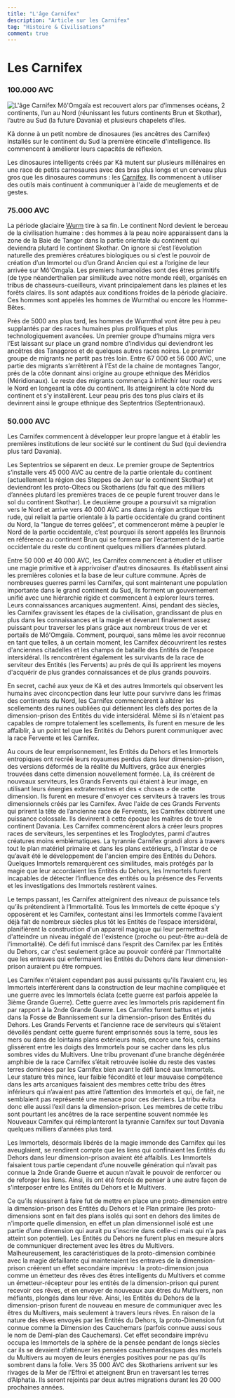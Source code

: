 ```yaml
---
title: "L'âge Carnifex"
description: "Article sur les Carnifex"
tag: "Histoire & Civilisations"
comment: true
---
```



# Les Carnifex

### 100.000 AVC 

<Image src="/articles/origines/Carnifex.png#left" alt="L'âge Carnifex" width={244} height={304} />
Mô'Omgaïa est recouvert alors par d’immenses océans, 2 continents, l’un au Nord (réunissant les futurs continents Brun et Skothar), l’autre au Sud (la future Davania) et plusieurs chapelets d’iles.

Kâ donne à un petit nombre de dinosaures (les ancêtres des Carnifex) installés sur le continent du Sud la première étincelle d'intelligence. Ils commencent à améliorer leurs capacités de réflexion. 

Les dinosaures intelligents créés par Kâ mutent sur plusieurs millénaires en une race de petits carnosaures avec des bras plus longs et un cerveau plus gros que les dinosaures communs : les [Carnifex](#carnifex). Ils commencent à utiliser des outils mais continuent à communiquer à l'aide de meuglements et de gestes.

### 75.000 AVC

La période glaciaire [Wurm](#wurm) tire à sa fin. Le continent Nord devient le berceau de la civilisation humaine : des hommes à la peau noire apparaissent dans la zone de la Baie de Tangor dans la partie orientale du continent qui deviendra plutard le continent Skothar. On ignore si c’est l’évolution naturelle des premières créatures biologiques ou si c’est le pouvoir de création d’un Immortel ou d’un Grand Ancien qui est a l’origine de leur arrivée sur Mô'Omgaïa. 
Les premiers humanoïdes sont des êtres primitifs (de type néanderthalien par similitude avec notre monde réel), organisés en tribus de chasseurs-cueilleurs, vivant principalement dans les plaines et les forêts claires. Ils sont adaptés aux conditions froides de la période glaciaire. Ces hommes sont appelés les hommes de Wurmthal ou encore les Homme-Bêtes.

Prés de 5000 ans plus tard, les hommes de Wurmthal vont être peu à peu supplantés par des races humaines plus prolifiques et plus technologiquement avancées. Un premier groupe d’humains migra vers l’Est laissant sur place un grand nombre d’individus qui deviendront les ancêtres des Tanagoros et de quelques autres races noires. Le premier groupe de migrants ne partit pas très loin. Entre 67 000 et 56 000 AVC, une partie des migrants s’arrêtèrent à l’Est de la chaine de montagnes Tangor, prés de la côte donnant ainsi origine au groupe ethnique des Méridios (Méridionaux). Le reste des migrants commença à infléchir leur route vers le Nord en longeant la côte du continent. Ils atteignirent la côte Nord du continent et s’y installèrent. Leur peau pris des tons plus clairs et ils devinrent ainsi le groupe ethnique des Septentrios (Septentrionaux).

### 50.000 AVC

Les Carnifex commencent à développer leur propre langue et à établir les premières institutions de leur société sur le continent du Sud (qui deviendra plus tard Davania).

Les Septentrios se séparent en deux. Le premier groupe de Septentrios s’installe vers 45 000 AVC au centre de la partie orientale du continent (actuellement la région des Steppes de Jen sur le continent Skothar) et deviendront les proto-Oltecs ou Skothariens (du fait que des milliers d’années plutard les premières traces de ce peuple furent trouver dans le sol du continent Skothar). Le deuxième groupe a poursuivit sa migration vers le Nord et arrive vers 40 000 AVC ans dans la région arctique très rude, qui reliait la partie orientale à la partie occidentale du grand continent du Nord, la "langue de terres gelées", et commenceront même à peupler le Nord de la partie occidentale, c’est pourquoi ils seront appelés les Brunnois en référence au continent Brun qui se formera par l’écartement de la partie occidentale du reste du continent quelques milliers d’années plutard.

Entre 50 000 et 40 000 AVC, les Carnifex commencent à étudier et utiliser une magie primitive et à apprivoiser d'autres dinosaures. Ils établissent ainsi les premières colonies et la base de leur culture commune. Après de nombreuses guerres parmi les Carnifex, qui sont maintenant une population importante dans le grand continent du Sud, ils forment un gouvernement unifié avec une hiérarchie rigide et commencent à explorer leurs terres. Leurs connaissances arcaniques augmentent.
Ainsi, pendant des siècles, les Carnifex gravissent les étapes de la civilisation, grandissant de plus en plus dans les connaissances et la magie et devenant finalement assez puissant pour traverser les plans grâce aux nombreux trous de ver et portails de Mô'Omgaïa. Comment, pourquoi, sans même les avoir reconnue en tant que telles, à un certain moment, les Carnifex découvrirent les restes d'anciennes citadelles et les champs de bataille des Entités de l’espace intersidéral. Ils rencontrèrent également les survivants de la race de serviteur des Entités (les Fervents) au prés de qui ils apprirent les moyens d'acquérir de plus grandes connaissances et de plus grands pouvoirs. 

En secret, caché aux yeux de Kâ et des autres Immortels qui observent les humains avec circoncpection dans leur lutte pour survivre dans les frimas des continents du Nord, les Carnifex commencèrent à altérer les scellements des ruines oubliées qui détiennent les clefs des portes de la dimension-prison des Entités du vide intersidéral. Même si ils n'étaient pas capables de rompre totalement les scellements, ils furent en mesure de les affaiblir, à un point tel que les Entités du Dehors purent communiquer avec la race Fervente et les Carnifex.

Au cours de leur emprisonnement, les Entités du Dehors et les Immortels entropiques ont recréé leurs royaumes perdus dans leur dimension-prison, des versions déformés de la réalité du Multivers, grâce aux énergies trouvées dans cette dimension nouvellement formée. Là, ils créèrent de nouveaux serviteurs, les Grands Fervents qui étaient à leur image, en utilisant leurs énergies extraterrestres et des « choses » de cette dimension. Ils furent en mesure d'envoyer ces serviteurs à travers les trous dimensionnels créés par les Carnifex. Avec l'aide de ces Grands Fervents qui prirent la tête de l’ancienne race de Fervents, les Carnifex obtinrent une puissance colossale. Ils devinrent à cette époque les maîtres de tout le continent Davania. Les Carnifex commencèrent alors à créer leurs propres races de serviteurs, les serpentines et les Troglodytes, parmi d'autres créatures moins emblématiques. La tyrannie Carnifex grandi alors à travers tout le plan matériel primaire et dans les plans extérieurs, à l’instar de ce qu’avait été le développement de l'ancien empire des Entités du Dehors. Quelques Immortels remarquèrent ces similitudes, mais protégés par la magie que leur accordaient les Entités du Dehors, les Immortels furent incapables de détecter l’influence des entités ou la présence des Fervents et les investigations des Immortels restèrent vaines.

Le temps passant, les Carnifex atteignirent des niveaux de puissance tels qu’ils prétendirent à l’Immortalité. Tous les Immortels de cette époque s’y opposèrent et les Carnifex, contestant ainsi les Immortels comme l’avaient déjà fait de nombreux siècles plus tôt les Entités de l’espace intersidéral, planifièrent la construction d'un appareil magique qui leur permettrait d'atteindre un niveau inégalé de l'existence (proche ou peut-être au-delà de l'immortalité). Ce défi fut immiscé dans l’esprit des Carnifex par les Entités du Dehors, car c'est seulement grâce au pouvoir conféré par l'Immortalité que les entraves qui enfermaient les Entités du Dehors dans leur dimension-prison auraient pu être rompues. 

Les Carnifex n'étaient cependant pas aussi puissants qu'ils l’avaient cru, les Immortels interférèrent dans la construction de leur machine compliquée et une guerre avec les Immortels éclata (cette guerre est parfois appelée la 3ième Grande Guerre). Cette guerre avec les Immortels pris rapidement fin par rapport à la 2nde Grande Guerre. Les Carnifex furent battus et jetés dans la Fosse de Bannissement sur la dimension-prison des Entités du Dehors. Les Grands Fervents et l’ancienne race de serviteurs qui s’étaient dévoilés pendant cette guerre furent emprisonnés sous la terre, sous les mers ou dans de lointains plans extérieurs mais, encore une fois, certains glissèrent entre les doigts des Immortels pour se cacher dans les plus sombres vides du Multivers. Une tribu provenant d’une branche dégénérée amphibie de la race Carnifex s’était retrouvée isolée du reste des vastes terres dominées par les Carnifex bien avant le défi lancé aux Immortels. Leur stature très mince, leur faible fécondité et leur mauvaise compétence dans les arts arcaniques faisaient des membres cette tribu  des êtres inférieurs qui n’avaient pas attiré l’attention des Immortels et qui, de fait, ne semblaient pas représenté une menace pour ces derniers. La tribu évita donc elle aussi l’exil dans la dimension-prison. Les membres de cette tribu sont pourtant les ancêtres de la race serpentine souvent nommée les Nouveaux Carnifex qui réimplanteront la tyrannie Carnifex sur tout Davania quelques milliers d’années plus tard.

Les Immortels, désormais libérés de la magie immonde des Carnifex qui les aveuglaient, se rendirent compte que les liens qui confinaient les Entités du Dehors dans leur dimension-prison avaient été affaiblis. Les Immortels faisaient tous partie cependant d’une nouvelle génération qui n’avait pas connue la 2nde Grande Guerre et aucun  n’avait le pouvoir de renforcer ou de reforger les liens. Ainsi, ils ont été forcés de penser à une autre façon de s'interposer entre les Entités du Dehors et le Multivers.

Ce qu’ils réussirent à faire fut de mettre en place une proto-dimension entre la dimension-prison des Entités du Dehors et le Plan primaire (les proto-dimensions sont en fait des plans isolés qui sont en dehors des limites de n'importe quelle dimension, en effet un plan dimensionnel isolé est une partie d’une dimension qui aurait pu s’inscrire dans celle-ci mais qui n’a pas atteint son potentiel). Les Entités du Dehors ne furent plus en mesure alors de communiquer directement avec les êtres du Multivers. Malheureusement, les caractéristiques de la proto-dimension combinée avec la magie défaillante qui maintenaient les entraves de la dimension-prison créèrent un effet secondaire imprévu : la proto-dimension joua comme un émetteur des rêves des êtres intelligents du Multivers et comme un émetteur-récepteur pour les entités de la dimension-prison qui purent recevoir ces rêves, et en envoyer de nouveaux aux êtres du Multivers, non méfiants, plongés dans leur rêve. Ainsi, les Entités du Dehors de la dimension-prison furent de nouveau en mesure de communiquer avec les êtres du Multivers, mais seulement à travers leurs rêves. En raison de la nature des rêves envoyés par les Entités du Dehors, la proto-Dimension fut connue comme la Dimension des Cauchemars (parfois connue aussi sous le nom de Demi-plan des Cauchemars). Cet effet secondaire imprévu occupa les Immortels de la sphère de la pensée pendant de longs siècles car ils se devaient d’atténuer les pensées cauchemardesques des mortels du Multivers au moyen de leurs énergies positives pour ne pas qu’ils sombrent dans la folie.
Vers 35 000 AVC des Skothariens arrivent sur les rivages de la Mer de l’Effroi et atteignent Brun en traversant les terres d’Alphatia. Ils seront rejoints par deux autres migrations durant les 20 000 prochaines années.

